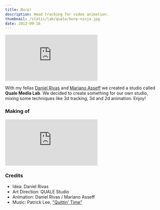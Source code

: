 ```yaml
---
title: Burp!
description: Head tracking for video animation.
thumbnail: /static/lab/quale/burp-ninja.jpg
date: 2013-09-16
---
```


<iframe
  className="aspect-video w-full"
  src="https://player.vimeo.com/video/272449099"
  frameborder="0"
  webkitallowfullscreen=""
  mozallowfullscreen=""
  allowfullscreen
></iframe>

With my fellas [Daniel Rivas](https://daninjafx.com/) and [Mariano Asseff](https://www.themotioncube.art/) we created a studio called **Quale Media Lab**.
We decided to create something for our own studio, mixing some techniques like 3d tracking, 3d and 2d animation.
Enjoy!

### Making of

<iframe
  className="aspect-video w-full"
  src="https://www.youtube.com/embed/M7rnFQev-rs"
  frameborder="0"
  allow="accelerometer; autoplay; clipboard-write; encrypted-media; gyroscope; picture-in-picture; web-share"
  allowfullscreen
></iframe>

### Credits

- Idea: Daniel Rivas
- Art Direction: QUALE Studio
- Animation: Daniel Rivas / Mariano Asseff
- Music: Patrick Lee, ["Quittin' Time"](http//goo.gl/Ebyhx)
